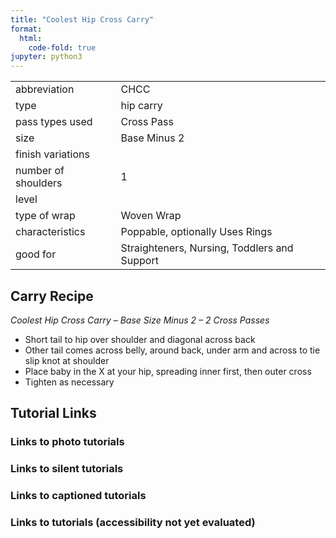 ```yaml
---
title: "Coolest Hip Cross Carry"
format:
  html:
    code-fold: true
jupyter: python3
---
```


| | 
|---|---
|abbreviation	|CHCC
|type	|hip carry
|pass types used	|Cross Pass
|size	|Base Minus 2
|finish variations|
|number of shoulders	|1
|level	|
|type of wrap	|Woven Wrap
|characteristics	|Poppable, optionally Uses Rings
|good for	|Straighteners, Nursing, Toddlers and Support

## Carry Recipe
_Coolest Hip Cross Carry – Base Size Minus 2 – 2 Cross Passes_

- Short tail to hip over shoulder and diagonal across back
- Other tail comes across belly, around back, under arm and across to tie slip knot at shoulder
- Place baby in the X at your hip, spreading inner first, then outer cross
- Tighten as necessary

## Tutorial Links
### Links to photo tutorials
### Links to silent tutorials
### Links to captioned tutorials
### Links to tutorials (accessibility not yet evaluated)

